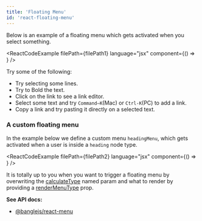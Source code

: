 ```yaml
---
title: 'Floating Menu'
id: 'react-floating-menu'
---
```



Below is an example of a floating menu which gets activated when you select something.

<ReactCodeExample
  filePath={filePath1}
  language="jsx"
  component={() => <Example1 />}
/>

Try some of the following:

- Try selecting some lines.
- Try to Bold the text.
- Click on the link to see a link editor.
- Select some text and try `Command–K`(Mac) or `Ctrl-K`(PC) to add a link.
- Copy a link and try pasting it directly on a selected text.

### A custom floating menu

In the example below we define a custom menu `headingMenu`, which gets activated when a user is inside a `heading` node type.

<ReactCodeExample
  filePath={filePath2}
  language="jsx"
  component={() => <Example2 />}
/>

It is totally up to you when you want to trigger a floating menu by overwriting
the [calculateType](/docs/api/react_menu#plugins---plugins) named param and what
to render by providing a [renderMenuType](/docs/api/react_menu#floatingmenu-reactelement) prop.

**See API docs:**

- [@banglejs/react-menu](/docs/api/react_menu)
